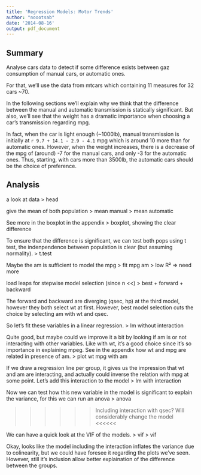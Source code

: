 ```yaml
---
title: 'Regression Models: Motor Trends'
author: "noootsab"
date: '2014-08-16'
output: pdf_document
---
```


## Summary
Analyse cars data to detect if some difference exists between gaz consumption of manual cars, or automatic ones.

For that, we'll use the data from mtcars which containing 11 measures for 32 cars ~70.

In the following sections we'll explain why we think that the difference between the manual and automatic transmission is statically significant. But also, we'll see that the weight has a dramatic importance when choosing a car's transmission regarding mpg.

In fact, when the car is light enough (~1000lb), manual transmission is initially at `r 9.7 + 14.1 - 2.9 - 4.1` mpg which is around 10 more than for automatic ones.
However, when the weight increases, there is a decrease of the mpg of (around) -7 for the manual cars, and only -3 for the automatic ones.
Thus, starting, with cars more than 3500lb, the automatic cars should be the choice of preference.

## Analysis

a look at data
> head

give the mean of both population
> mean manual
> mean automatic

See more in the boxplot in the appendix
> boxplot, showing the clear difference

To ensure that the difference is significant, we can test both pops using t test, the indenpendence between population is clear (but assuming normality).
> t.test

Maybe the am is sufficient to model the mpg
> fit mpg am
> low R² => need more

load leaps for stepwise model selection (since n <<)
> best + forward + backward

The forward and backward are diverging (qsec, hp) at the third model, however they both select wt at first.
However, best model selection cuts the choice by selecting am with wt and qsec.

So let's fit these variables in a linear regression.
> lm without interaction

Quite good, but maybe could we improve it a bit by looking if am is or not interacting with other variables.
Like with wt, it's a good choice since it's so importance in explaining mpeg.
See in the appendix how wt and mpg are related in presence of am.
> plot wt mpg with am

If we draw a regression line per group, it gives us the impression that wt and am are interacting, and actually could inverse the relation with mpg at some point.
Let's add this interaction to the model
> lm with interaction

Now we can test how this new variable in the model is significant to explain the variance, for this we can run an anova
> anova

>>>>>>
Including interaction with qsec? Will considerably change the model
<<<<<<

We can have a quick look at the VIF of the models.
> vif
> vif

Okay, looks like the model including the interaction inflates the variance due to colinearity, but we could have foresee it regarding the plots we've seen.
However, still it's inclusion allow better explaination of the difference between the groups.